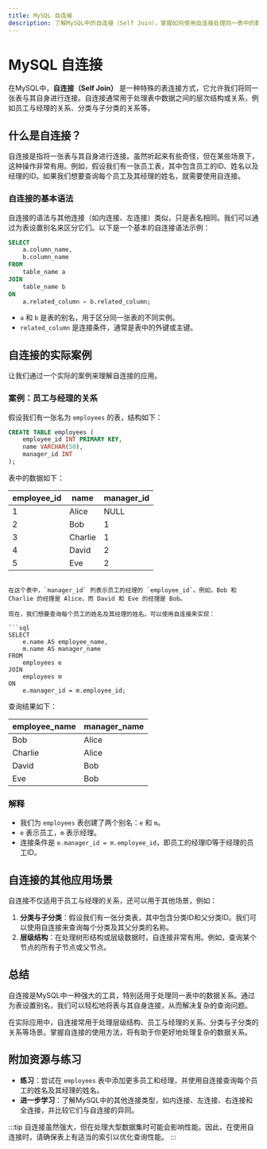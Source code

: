 ```yaml
---
title: MySQL 自连接
description: 了解MySQL中的自连接（Self Join），掌握如何使用自连接处理同一表中的数据关系，并通过实际案例加深理解。
---
```


# MySQL 自连接

在MySQL中，**自连接（Self Join）** 是一种特殊的表连接方式，它允许我们将同一张表与其自身进行连接。自连接通常用于处理表中数据之间的层次结构或关系，例如员工与经理的关系、分类与子分类的关系等。

## 什么是自连接？

自连接是指将一张表与其自身进行连接。虽然听起来有些奇怪，但在某些场景下，这种操作非常有用。例如，假设我们有一张员工表，其中包含员工的ID、姓名以及经理的ID。如果我们想要查询每个员工及其经理的姓名，就需要使用自连接。

### 自连接的基本语法

自连接的语法与其他连接（如内连接、左连接）类似，只是表名相同。我们可以通过为表设置别名来区分它们。以下是一个基本的自连接语法示例：

```sql
SELECT 
    a.column_name, 
    b.column_name
FROM 
    table_name a
JOIN 
    table_name b
ON 
    a.related_column = b.related_column;
```

- `a` 和 `b` 是表的别名，用于区分同一张表的不同实例。
- `related_column` 是连接条件，通常是表中的外键或主键。

## 自连接的实际案例

让我们通过一个实际的案例来理解自连接的应用。

### 案例：员工与经理的关系

假设我们有一张名为 `employees` 的表，结构如下：

```sql
CREATE TABLE employees (
    employee_id INT PRIMARY KEY,
    name VARCHAR(50),
    manager_id INT
);
```

表中的数据如下：

| employee_id | name   | manager_id |
|-------------|--------|------------|
| 1           | Alice  | NULL       |
| 2           | Bob    | 1          |
| 3           | Charlie| 1          |
| 4           | David  | 2          |
| 5           | Eve    | 2          |
```

在这个表中，`manager_id` 列表示员工的经理的 `employee_id`。例如，Bob 和 Charlie 的经理是 Alice，而 David 和 Eve 的经理是 Bob。

现在，我们想要查询每个员工的姓名及其经理的姓名。可以使用自连接来实现：

```sql
SELECT 
    e.name AS employee_name,
    m.name AS manager_name
FROM 
    employees e
JOIN 
    employees m
ON 
    e.manager_id = m.employee_id;
```

查询结果如下：

| employee_name | manager_name |
|---------------|--------------|
| Bob           | Alice        |
| Charlie       | Alice        |
| David         | Bob          |
| Eve           | Bob          |

### 解释

- 我们为 `employees` 表创建了两个别名：`e` 和 `m`。
- `e` 表示员工，`m` 表示经理。
- 连接条件是 `e.manager_id = m.employee_id`，即员工的经理ID等于经理的员工ID。

## 自连接的其他应用场景

自连接不仅适用于员工与经理的关系，还可以用于其他场景，例如：

1. **分类与子分类**：假设我们有一张分类表，其中包含分类ID和父分类ID。我们可以使用自连接来查询每个分类及其父分类的名称。
2. **层级结构**：在处理树形结构或层级数据时，自连接非常有用。例如，查询某个节点的所有子节点或父节点。

## 总结

自连接是MySQL中一种强大的工具，特别适用于处理同一表中的数据关系。通过为表设置别名，我们可以轻松地将表与其自身连接，从而解决复杂的查询问题。

在实际应用中，自连接常用于处理层级结构、员工与经理的关系、分类与子分类的关系等场景。掌握自连接的使用方法，将有助于你更好地处理复杂的数据关系。

## 附加资源与练习

- **练习**：尝试在 `employees` 表中添加更多员工和经理，并使用自连接查询每个员工的姓名及其经理的姓名。
- **进一步学习**：了解MySQL中的其他连接类型，如内连接、左连接、右连接和全连接，并比较它们与自连接的异同。

:::tip
自连接虽然强大，但在处理大型数据集时可能会影响性能。因此，在使用自连接时，请确保表上有适当的索引以优化查询性能。
:::